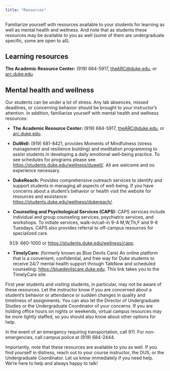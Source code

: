 ```yaml
---
title: "Resources"
---
```


Familiarize yourself with resources available to your students for learning as well as mental health and wellness.
And note that as students these resources may be available to you as well (some of them are undergraduate specific, some are open to all).

## Learning resources

**The Academic Resource Center:** (919) 684-5917, [theARC\@duke.edu](mailto:theARC@duke.edu), or [arc.duke.edu](https://arc.duke.edu/).

## Mental health and wellness

Our students can be under a lot of stress.
Any lab absences, missed deadlines, or concerning behavior should be brought to your instructor's attention.
In addition, familiarize yourself with mental health and wellness resources:

-   **The Academic Resource Center:** (919) 684-5917, [theARC\@duke.edu](mailto:theARC@duke.edu), or [arc.duke.edu](https://arc.duke.edu/).

-   **DuWell:** (919) 681-8421, provides Moments of Mindfulness (stress management and resilience building) and meditation programming to assist students in developing a daily emotional well-being practice.
    To see schedules for programs please see <https://students.duke.edu/wellness/duwell/>.
    All are welcome and no experience necessary.

-   **DukeReach:** Provides comprehensive outreach services to identify and support students in managing all aspects of well-being.
    If you have concerns about a student's behavior or health visit the website for resources and assistance: <https://students.duke.edu/wellness/dukereach/>.

-   **Counseling and Psychological Services (CAPS):** CAPS services include individual and group counseling services, psychiatric services, and workshops.
    To initiate services, walk-in/call-in 9-4 M,W,Th,F and 9-6 Tuesdays.
    CAPS also provides referral to off-campus resources for specialized care.
    (919) 660-1000 or [https://students.duke.edu/wellness/caps](https://students.duke.edu/wellness/caps/).

-   **TimelyCare:** (formerly known as Blue Devils Care) An online platform that is a convenient, confidential, and free way for Duke students to receive 24/7 mental health support through TalkNow and scheduled counseling: [https://bluedevilscare.duke.edu](https://bluedevilscare.duke.edu/).
    This link takes you to the TimelyCare site.

First year students and visiting students, in particular, may not be aware of these resources.
Let the instructor know if you are concerned about a student's behavior or attendance or sudden changes in quality and timeliness of assignments.
You can also let the Director of Undergraduate Studies or the Undergraduate Coordinator of your concerns.
If you are holding office hours on nights or weekends, virtual campus resources may be more lightly staffed, so you should also know about other options for help.

In the event of an emergency requiring transportation, call 911.
For non-emergencies, call campus police at (919) 684-2444.

Importantly, note that these resources are available to you as well.
If you find yourself in distress, reach out to your course instructor, the DUS, or the Undergraduate Coordinator.
Let us know immediately if you need help.
We're here to help and always happy to talk!
